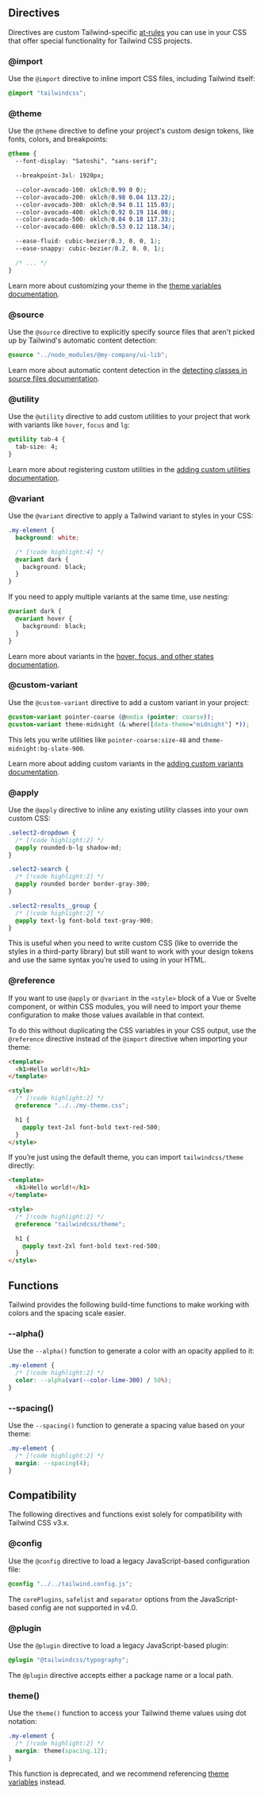 
## Directives

Directives are custom Tailwind-specific [at-rules](https://developer.mozilla.org/en-US/docs/Web/CSS/At-rule) you can use in your CSS that offer special functionality for Tailwind CSS projects.

<h3 id="import-directive">@import</h3>

Use the `@import` directive to inline import CSS files, including Tailwind itself:

```css
@import "tailwindcss";
```

<h3 id="theme-directive">@theme</h3>

Use the `@theme` directive to define your project's custom design tokens, like fonts, colors, and breakpoints:

```css
@theme {
  --font-display: "Satoshi", "sans-serif";

  --breakpoint-3xl: 1920px;

  --color-avocado-100: oklch(0.99 0 0);
  --color-avocado-200: oklch(0.98 0.04 113.22);
  --color-avocado-300: oklch(0.94 0.11 115.03);
  --color-avocado-400: oklch(0.92 0.19 114.08);
  --color-avocado-500: oklch(0.84 0.18 117.33);
  --color-avocado-600: oklch(0.53 0.12 118.34);

  --ease-fluid: cubic-bezier(0.3, 0, 0, 1);
  --ease-snappy: cubic-bezier(0.2, 0, 0, 1);

  /* ... */
}
```

Learn more about customizing your theme in the [theme variables documentation](/docs/theme).

<h3 id="source-directive">@source</h3>

Use the `@source` directive to explicitly specify source files that aren't picked up by Tailwind's automatic content detection:

```css
@source "../node_modules/@my-company/ui-lib";
```

Learn more about automatic content detection in the [detecting classes in source files documentation](/docs/detecting-classes-in-source-files).

<h3 id="utility-directive">@utility</h3>

Use the `@utility` directive to add custom utilities to your project that work with variants like `hover`, `focus` and `lg`:

```css
@utility tab-4 {
  tab-size: 4;
}
```

Learn more about registering custom utilities in the [adding custom utilities documentation](/docs/adding-custom-styles#adding-custom-utilities).

<h3 id="variant-directive">@variant</h3>

Use the `@variant` directive to apply a Tailwind variant to styles in your CSS:

```css
.my-element {
  background: white;

  /* [!code highlight:4] */
  @variant dark {
    background: black;
  }
}
```

If you need to apply multiple variants at the same time, use nesting:

```css
@variant dark {
  @variant hover {
    background: black;
  }
}
```

Learn more about variants in the [hover, focus, and other states documentation](/docs/hover-focus-and-other-states).

<h3 id="custom-variant-directive">@custom-variant</h3>

Use the `@custom-variant` directive to add a custom variant in your project:

```css
@custom-variant pointer-coarse (@media (pointer: coarse));
@custom-variant theme-midnight (&:where([data-theme="midnight"] *));
```

This lets you write utilities like `pointer-coarse:size-48` and `theme-midnight:bg-slate-900`.

Learn more about adding custom variants in the [adding custom variants documentation](/docs/adding-custom-styles#adding-custom-variants).

<h3 id="apply-directive">@apply</h3>

Use the `@apply` directive to inline any existing utility classes into your own custom CSS:

```css
.select2-dropdown {
  /* [!code highlight:2] */
  @apply rounded-b-lg shadow-md;
}

.select2-search {
  /* [!code highlight:2] */
  @apply rounded border border-gray-300;
}

.select2-results__group {
  /* [!code highlight:2] */
  @apply text-lg font-bold text-gray-900;
}
```

This is useful when you need to write custom CSS (like to override the styles in a third-party library) but still want to work with your design tokens and use the same syntax you’re used to using in your HTML.

<h3 id="reference-directive">@reference</h3>

If you want to use `@apply` or `@variant` in the `<style>` block of a Vue or Svelte component, or within CSS modules, you will need to import your theme configuration to make those values available in that context.

To do this without duplicating the CSS variables in your CSS output, use the `@reference` directive instead of the `@import` directive when importing your theme:

```html
<template>
  <h1>Hello world!</h1>
</template>

<style>
  /* [!code highlight:2] */
  @reference "../../my-theme.css";

  h1 {
    @apply text-2xl font-bold text-red-500;
  }
</style>
```

If you’re just using the default theme, you can import `tailwindcss/theme` directly:

```html
<template>
  <h1>Hello world!</h1>
</template>

<style>
  /* [!code highlight:2] */
  @reference "tailwindcss/theme";

  h1 {
    @apply text-2xl font-bold text-red-500;
  }
</style>
```

## Functions

Tailwind provides the following build-time functions to make working with colors and the spacing scale easier.

<h3 id="alpha-function">--alpha()</h3>

Use the `--alpha()` function to generate a color with an opacity applied to it:

```css
.my-element {
  /* [!code highlight:2] */
  color: --alpha(var(--color-lime-300) / 50%);
}
```

<h3 id="spacing-function">--spacing()</h3>

Use the `--spacing()` function to generate a spacing value based on your theme:

```css
.my-element {
  /* [!code highlight:2] */
  margin: --spacing(4);
}
```

## Compatibility

The following directives and functions exist solely for compatibility with Tailwind CSS v3.x.

<h3 id="config-directive">@config</h3>

Use the `@config` directive to load a legacy JavaScript-based configuration file:

```css
@config "../../tailwind.config.js";
```

The `corePlugins`, `safelist` and `separator` options from the JavaScript-based config are not supported in v4.0.

<h3 id="plugin-directive">@plugin</h3>

Use the `@plugin` directive to load a legacy JavaScript-based plugin:

```css
@plugin "@tailwindcss/typography";
```

The `@plugin` directive accepts either a package name or a local path.

<h3 id="theme-function">theme()</h3>

Use the `theme()` function to access your Tailwind theme values using dot notation:

```css
.my-element {
  /* [!code highlight:2] */
  margin: theme(spacing.12);
}
```

This function is deprecated, and we recommend referencing [theme variables](/docs/theme) instead.
